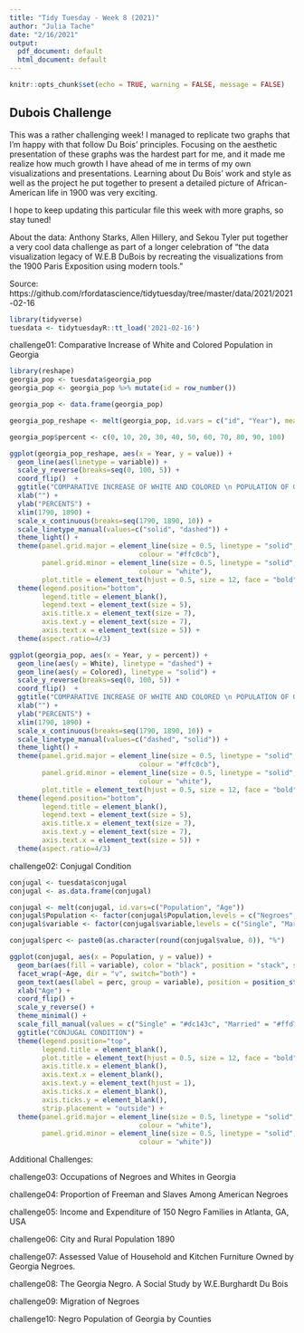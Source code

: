 ```yaml
---
title: "Tidy Tuesday - Week 8 (2021)"
author: "Julia Tache"
date: "2/16/2021"
output:
  pdf_document: default
  html_document: default
---
```


```r
knitr::opts_chunk$set(echo = TRUE, warning = FALSE, message = FALSE)
```

## Dubois Challenge 

This was a rather challenging week! I managed to replicate two graphs that I'm happy with that follow Du Bois' principles. Focusing on the aesthetic presentation of these graphs was the hardest part for me, and it made me realize how much growth I have ahead of me in terms of my own visualizations and presentations. Learning about Du Bois' work and style as well as the project he put together to present a detailed picture of African-American life in 1900 was very exciting. 

I hope to keep updating this particular file this week with more graphs, so stay tuned! 

About the data:  Anthony Starks, Allen Hillery, and Sekou Tyler put together a very cool data challenge as part of a longer celebration of "the data visualization legacy of W.E.B DuBois by recreating the visualizations from the 1900 Paris Exposition using modern tools."

Source: https://github.com/rfordatascience/tidytuesday/tree/master/data/2021/2021-02-16 

```r
library(tidyverse)
tuesdata <- tidytuesdayR::tt_load('2021-02-16')
```


challenge01: Comparative Increase of White and Colored Population in Georgia

```r
library(reshape)
georgia_pop <- tuesdata$georgia_pop 
georgia_pop <- georgia_pop %>% mutate(id = row_number())

georgia_pop <- data.frame(georgia_pop)

georgia_pop_reshape <- melt(georgia_pop, id.vars = c("id", "Year"), measure.vars = c("Colored", "White"))

georgia_pop$percent <- c(0, 10, 20, 30, 40, 50, 60, 70, 80, 90, 100)

ggplot(georgia_pop_reshape, aes(x = Year, y = value)) + 
  geom_line(aes(linetype = variable)) +  
  scale_y_reverse(breaks=seq(0, 100, 5)) +
  coord_flip()  + 
  ggtitle("COMPARATIVE INCREASE OF WHITE AND COLORED \n POPULATION OF GEORGIA") +
  xlab("") + 
  ylab("PERCENTS") + 
  xlim(1790, 1890) + 
  scale_x_continuous(breaks=seq(1790, 1890, 10)) + 
  scale_linetype_manual(values=c("solid", "dashed")) + 
  theme_light() + 
  theme(panel.grid.major = element_line(size = 0.5, linetype = "solid",
                                colour = "#ffc0cb"),
        panel.grid.minor = element_line(size = 0.5, linetype = "solid",
                                colour = "white"),
        plot.title = element_text(hjust = 0.5, size = 12, face = "bold")) + 
  theme(legend.position="bottom", 
        legend.title = element_blank(),
        legend.text = element_text(size = 5), 
        axis.title.x = element_text(size = 7), 
        axis.text.y = element_text(size = 7),
        axis.text.x = element_text(size = 5)) + 
  theme(aspect.ratio=4/3)
```

```r
ggplot(georgia_pop, aes(x = Year, y = percent)) + 
  geom_line(aes(y = White), linetype = "dashed") + 
  geom_line(aes(y = Colored), linetype = "solid") +  
  scale_y_reverse(breaks=seq(0, 100, 5)) + 
  coord_flip()  + 
  ggtitle("COMPARATIVE INCREASE OF WHITE AND COLORED \n POPULATION OF GEORGIA") +
  xlab("") + 
  ylab("PERCENTS") + 
  xlim(1790, 1890) + 
  scale_x_continuous(breaks=seq(1790, 1890, 10)) + 
  scale_linetype_manual(values=c("dashed", "solid")) + 
  theme_light() + 
  theme(panel.grid.major = element_line(size = 0.5, linetype = "solid",
                                colour = "#ffc0cb"),
        panel.grid.minor = element_line(size = 0.5, linetype = "solid",
                                colour = "white"),
        plot.title = element_text(hjust = 0.5, size = 12, face = "bold")) + 
  theme(legend.position="bottom", 
        legend.title = element_blank(),
        legend.text = element_text(size = 5), 
        axis.title.x = element_text(size = 7), 
        axis.text.y = element_text(size = 7),
        axis.text.x = element_text(size = 5)) + 
  theme(aspect.ratio=4/3)
```

challenge02: Conjugal Condition

```r
conjugal <- tuesdata$conjugal
conjugal <- as.data.frame(conjugal)

conjugal <- melt(conjugal, id.vars=c("Population", "Age"))
conjugal$Population <- factor(conjugal$Population,levels = c("Negroes", "Germany"))
conjugal$variable <- factor(conjugal$variable,levels = c("Single", "Married", "Divorced and Widowed"))

conjugal$perc <- paste0(as.character(round(conjugal$value, 0)), "%")

ggplot(conjugal, aes(x = Population, y = value)) +
  geom_bar(aes(fill = variable), color = "black", position = "stack", stat = "identity") +
  facet_wrap(~Age, dir = "v", switch="both") + 
  geom_text(aes(label = perc, group = variable), position = position_stack(vjust = 0.5), size = 3) + 
  xlab("Age") + 
  coord_flip() + 
  scale_y_reverse() + 
  theme_minimal() + 
  scale_fill_manual(values = c("Single" = "#dc143c", "Married" = "#ffd700", "Divorced and Widowed" = "#00aa00"))  +
  ggtitle("CONJUGAL CONDITION") + 
  theme(legend.position="top", 
        legend.title = element_blank(), 
        plot.title = element_text(hjust = 0.5, size = 12, face = "bold"),
        axis.title.x = element_blank(),
        axis.text.x = element_blank(),
        axis.text.y = element_text(hjust = 1),
        axis.ticks.x = element_blank(),
        axis.ticks.y = element_blank(), 
        strip.placement = "outside") + 
  theme(panel.grid.major = element_line(size = 0.5, linetype = "solid",
                                colour = "white"),
        panel.grid.minor = element_line(size = 0.5, linetype = "solid",
                                colour = "white"))
```

Additional Challenges: 

challenge03: Occupations of Negroes and Whites in Georgia

challenge04: Proportion of Freeman and Slaves Among American Negroes

challenge05: Income and Expenditure of 150 Negro Families in Atlanta, GA, USA

challenge06: City and Rural Population 1890

challenge07: Assessed Value of Household and Kitchen Furniture Owned by Georgia Negroes.

challenge08: The Georgia Negro. A Social Study by W.E.Burghardt Du Bois

challenge09: Migration of Negroes

challenge10: Negro Population of Georgia by Counties

